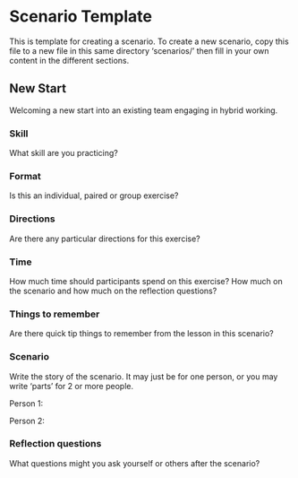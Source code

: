 # Scenario Template {.unnumbered}

This is template for creating a scenario. To create a new scenario, copy this file to a new file in this same directory 'scenarios/' then fill in your own content in the different sections.

## New Start
Welcoming a new start into an existing team engaging in hybrid working.

### Skill
What skill are you practicing?

### Format
Is this an individual, paired or group exercise?

### Directions
Are there any particular directions for this exercise?


### Time
How much time should participants spend on this exercise? How much on the scenario and how much on the reflection questions?  

### Things to remember
Are there quick tip things to remember from the lesson in this scenario?

### Scenario
Write the story of the scenario. It may just be for one person, or you may write 'parts' for 2 or more people. 

Person 1: 

Person 2:


### Reflection questions

What questions might you ask yourself or others after the scenario?

